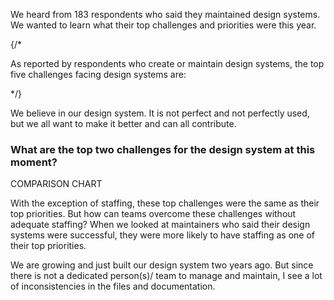 
<ScreenBlock>
<div id="section-4">
  <SectionHeader number={4} title="Maintainers’ Challenges">
    <p>We heard from 183 respondents who said they maintained design systems. We wanted to learn what their top challenges and priorities were this year.</p>
  </SectionHeader>
  
  <ComarisonChart />
  <ComarisonTable />
  
  {/* <Grid className="util-margin-top-1xl" gap="lg" gapColLG="none">
    <GridCell span={6} spanMD={2} rowSpanMD={3} spanLG={3}>
      <p className="cmp-type-body-default util-margin-top-none">As reported by respondents who create or maintain design systems, the top five challenges facing design systems are:</p>
    </GridCell>
    <GridCell span={6} spanSM={3} startMD={4} startMD={3} startLG={5}>
      <Number title="Overcoming technical / creative&nbsp;debt" number={1} />
    </GridCell>
    <GridCell span={6} spanSM={3} startSM={4} startMD={6} startLG={9}>
      <Number title="Parity between design and code" number={2} />
    </GridCell>
    <GridCell span={6} spanSM={3} startMD={3} startLG={5}>
      <Number title="Adoption" number={3} />
    </GridCell>
    <GridCell span={6} spanSM={3} startSM={4} startMD={6} startLG={9}>
      <Number title="Staffing" number={4} />
    </GridCell>
    <GridCell span={6} spanSM={3} startMD={3} startLG={5}>
      <Number title="Expanding the design system" number={5} />
    </GridCell>
  </Grid> */}
  
  <Quote source="Design System Maintainer">We believe in our design system. It is not perfect and not perfectly used, but we all want to make it better and can all contribute.</Quote>

  <Grid>
    <GridCell spanMD={7} spanLG={9}>
      <h3>What are the top two challenges for the design system at this moment?</h3>
    </GridCell>
  </Grid>

  <p>COMPARISON CHART</p>

  <Grid>
    <GridCell spanMD={7} spanLG={9}>
      <p className="cmp-type-heading-3">With the exception of staffing, these top challenges were the same as their top priorities. But how can teams overcome these challenges without adequate staffing? When we looked at maintainers who said their design systems were successful, they were more likely to have staffing as one of their top priorities.</p>
    </GridCell>
  </Grid>

  <RelatedReading
    title="Why Your Design System Needs a Documentation Site"
    description="Adoption has been a top challenge for many design systems over the past five years. If your team is struggling with adoption, one way to address it is to make your documentation more user-friendly."
    image="https://sparkbox.com/uploads/featured_images/c-meade_22-05.png"
    href="https://sparkbox.com/foundry/how_a_documentation_site_can_increase_your_design_system_subscribers"
  />
  
  <Quote source="Design System Maintainer">We are growing and just built our design system two years ago. But since there is not a dedicated person(s)/ team to manage and maintain, I see a lot of inconsistencies in the files and documentation.</Quote>
  
  <RelatedReading
    title="A New Design System to Meet Changing Needs"
    description="Many teams face staffing struggles to support an entire organization’s design system. Learn how Sparkbox worked with a client recently to plan for this."
    image="https://sparkbox.com/uploads/featured_images/case-study_t-barney_22-03.png"
    href="https://sparkbox.com/foundry/design_system_action_plan_case_study_building_a_design_system_foundation"
  />
  
</div>
</ScreenBlock>
